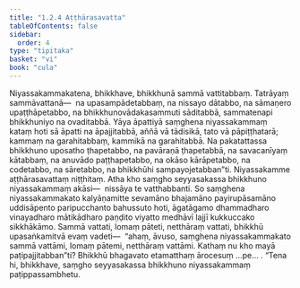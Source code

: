 ```yaml
---
title: "1.2.4 Aṭṭhārasavatta"
tableOfContents: false
sidebar:
  order: 4
type: "tipitaka"
basket: "vi"
book: "cula"
---
```



<DynamicBreadcrumb />

<Division number="16" book="cula">

<Paragraph number="100" book="cula">
Niyassakammakatena, bhikkhave, bhikkhunā sammā vattitabbaṃ. Tatrāyaṃ sammāvattanā—  na upasampādetabbaṃ, na nissayo dātabbo, na sāmaṇero upaṭṭhāpetabbo, na bhikkhunovādakasammuti sāditabbā, sammatenapi bhikkhuniyo na ovaditabbā. Yāya āpattiyā saṃghena niyassakammaṃ kataṃ hoti sā āpatti na āpajjitabbā, aññā vā tādisikā, tato vā pāpiṭṭhatarā; kammaṃ na garahitabbaṃ, kammikā na garahitabbā. Na pakatattassa bhikkhuno uposatho ṭhapetabbo, na pavāraṇā ṭhapetabbā, na savacanīyaṃ kātabbaṃ, na anuvādo paṭṭhapetabbo, na okāso kārāpetabbo, na codetabbo, na sāretabbo, na bhikkhūhi sampayojetabban”ti.

</Paragraph>
</Division>

<Paragraph number="101" type="center" book="cula">
Niyassakamme aṭṭhārasavattaṃ niṭṭhitaṃ.


</Paragraph>

<Division number="17" book="cula">

<Paragraph number="102" book="cula">
Atha kho saṃgho seyyasakassa bhikkhuno niyassakammaṃ akāsi—  nissāya te vatthabbanti. So saṃghena niyassakammakato kalyāṇamitte sevamāno bhajamāno payirupāsamāno uddisāpento paripucchanto bahussuto hoti, āgatāgamo dhammadharo vinayadharo mātikādharo paṇḍito viyatto medhāvī lajjī kukkuccako sikkhākāmo. Sammā vattati, lomaṃ pāteti, netthāraṃ vattati, bhikkhū upasaṅkamitvā evaṃ vadeti—  “ahaṃ, āvuso, saṃghena niyassakammakato sammā vattāmi, lomaṃ pātemi, netthāraṃ vattāmi. Kathaṃ nu kho mayā paṭipajjitabban”ti? Bhikkhū bhagavato etamatthaṃ ārocesuṃ …pe… . “Tena hi, bhikkhave, saṃgho seyyasakassa bhikkhuno niyassakammaṃ paṭippassambhetu.
</Paragraph>
</Division>